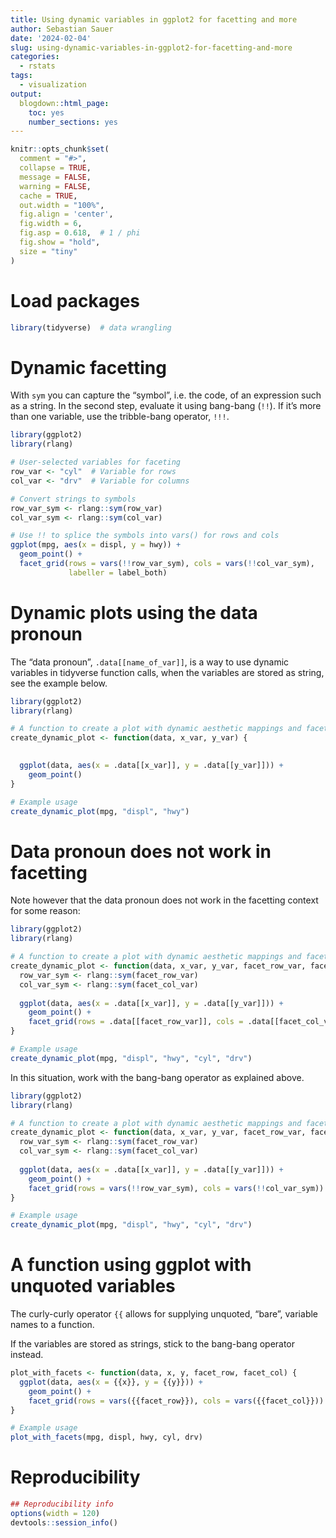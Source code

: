 ```yaml
---
title: Using dynamic variables in ggplot2 for facetting and more
author: Sebastian Sauer
date: '2024-02-04'
slug: using-dynamic-variables-in-ggplot2-for-facetting-and-more
categories:
  - rstats
tags:
  - visualization
output:
  blogdown::html_page:
    toc: yes
    number_sections: yes
---
```




```r
knitr::opts_chunk$set(
  comment = "#>",
  collapse = TRUE,
  message = FALSE,
  warning = FALSE,
  cache = TRUE,
  out.width = "100%",
  fig.align = 'center',
  fig.width = 6,
  fig.asp = 0.618,  # 1 / phi
  fig.show = "hold",
  size = "tiny"
)
```



# Load packages

```r
library(tidyverse)  # data wrangling
```


# Dynamic facetting

With `sym` you can capture the "symbol", i.e. the code, of an expression such as a string. In the second step, evaluate it using bang-bang (`!!`). If it's more than one variable, use the tribble-bang operator, `!!!`.

```r
library(ggplot2)
library(rlang)

# User-selected variables for faceting
row_var <- "cyl"  # Variable for rows
col_var <- "drv"  # Variable for columns

# Convert strings to symbols
row_var_sym <- rlang::sym(row_var)
col_var_sym <- rlang::sym(col_var)

# Use !! to splice the symbols into vars() for rows and cols
ggplot(mpg, aes(x = displ, y = hwy)) + 
  geom_point() +
  facet_grid(rows = vars(!!row_var_sym), cols = vars(!!col_var_sym),
             labeller = label_both)
```


# Dynamic plots using the data pronoun

The "data pronoun", `.data[[name_of_var]]`, is a way to use dynamic variables in tidyverse function calls, when the variables are stored as string, see the example below.


```r
library(ggplot2)
library(rlang)

# A function to create a plot with dynamic aesthetic mappings and faceting
create_dynamic_plot <- function(data, x_var, y_var) {

  
  ggplot(data, aes(x = .data[[x_var]], y = .data[[y_var]])) +
    geom_point() 
}

# Example usage
create_dynamic_plot(mpg, "displ", "hwy")

```


# Data pronoun does not work in facetting

Note however that the data pronoun does not work in the facetting context for some reason:



```r
library(ggplot2)
library(rlang)

# A function to create a plot with dynamic aesthetic mappings and faceting
create_dynamic_plot <- function(data, x_var, y_var, facet_row_var, facet_col_var) {
  row_var_sym <- rlang::sym(facet_row_var)
  col_var_sym <- rlang::sym(facet_col_var)
  
  ggplot(data, aes(x = .data[[x_var]], y = .data[[y_var]])) +
    geom_point() +
    facet_grid(rows = .data[[facet_row_var]], cols = .data[[facet_col_var]])
}

# Example usage
create_dynamic_plot(mpg, "displ", "hwy", "cyl", "drv")

```

In this situation, work with the bang-bang operator as explained above.

```r
library(ggplot2)
library(rlang)

# A function to create a plot with dynamic aesthetic mappings and faceting
create_dynamic_plot <- function(data, x_var, y_var, facet_row_var, facet_col_var) {
  row_var_sym <- rlang::sym(facet_row_var)
  col_var_sym <- rlang::sym(facet_col_var)
  
  ggplot(data, aes(x = .data[[x_var]], y = .data[[y_var]])) +
    geom_point() +
    facet_grid(rows = vars(!!row_var_sym), cols = vars(!!col_var_sym))
}

# Example usage
create_dynamic_plot(mpg, "displ", "hwy", "cyl", "drv")

```




# A function using ggplot with unquoted variables

The curly-curly operator `{{` allows for supplying unquoted, "bare", variable names to a function.

If the variables are stored as strings, stick to the bang-bang operator instead.



```r
plot_with_facets <- function(data, x, y, facet_row, facet_col) {
  ggplot(data, aes(x = {{x}}, y = {{y}})) +
    geom_point() +
    facet_grid(rows = vars({{facet_row}}), cols = vars({{facet_col}}))
}

# Example usage
plot_with_facets(mpg, displ, hwy, cyl, drv)
```




# Reproducibility

```r
## Reproducibility info
options(width = 120)
devtools::session_info()

```


